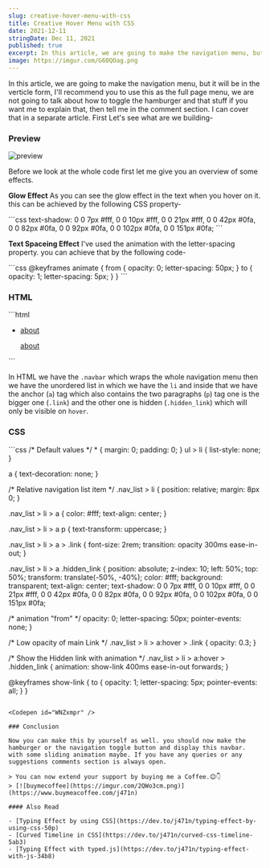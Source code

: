 ```yaml
---
slug: creative-hover-menu-with-css
title: Creative Hover Menu with CSS
date: 2021-12-11
stringDate: Dec 11, 2021
published: true
excerpt: In this article, we are going to make the navigation menu, but it will be in the verticle form, I'll recommend you to use this as the full page menu.first-letter
image: https://imgur.com/G60QOag.png
---
```


In this article, we are going to make the navigation menu, but it will be in the verticle form, I'll recommend you to use this as the full page menu, we are not going to talk about how to toggle the hamburger and that stuff if you want me to explain that, then tell me in the comment section. I can cover that in a separate article. First Let's see what are we building-

### Preview

![preview](https://i.imgur.com/qeWj4ly.gif)

Before we look at the whole code first let me give you an overview of some effects.

**Glow Effect**
As you can see the glow effect in the text when you hover on it. this can be achieved by the following CSS property-

<CodeTitle title="styles.css" />
```css
text-shadow: 0 0 7px #fff, 0 0 10px #fff, 0 0 21px #fff, 0 0 42px #0fa,
  0 0 82px #0fa, 0 0 92px #0fa, 0 0 102px #0fa, 0 0 151px #0fa;
```

**Text Spaceing Effect**
I've used the animation with the letter-spacing property. you can achieve that by the following code-

<CodeTitle title="styles.css" />
```css
@keyframes animate {
  from {
    opacity: 0;
    letter-spacing: 50px;
  }
  to {
    opacity: 1;
    letter-spacing: 5px;
  }
}
```

### HTML

<CodeTitle title="index.html" />
```html
<nav class="navbar">
  <ul class="nav_list">
    <!--....More Links...-->
    <li>
      <a href="">
        <p class="link">about</p>
        <p class="hidden_link">about</p>
      </a>
    </li>
    <!--....More Links...-->
  </ul>
</nav>
```

In HTML we have the `.navbar` which wraps the whole navigation menu then we have the unordered list in which we have the `li` and inside that we have the anchor (`a`) tag which also contains the two paragraphs (`p`) tag one is the bigger one (`.link`) and the other one is hidden (`.hidden_link`) which will only be visible on `hover`.

### CSS

<CodeTitle title="styles.css" />
```css
/* Default values */
* {
  margin: 0;
  padding: 0;
}
ul > li {
  list-style: none;
}

a {
  text-decoration: none;
}

/* Relative navigation list item */
.nav_list > li {
  position: relative;
  margin: 8px 0;
}

.nav_list > li > a {
  color: #fff;
  text-align: center;
}

.nav_list > li > a p {
  text-transform: uppercase;
}

.nav_list > li > a > .link {
  font-size: 2rem;
  transition: opacity 300ms ease-in-out;
}

.nav_list > li > a .hidden_link {
  position: absolute;
  z-index: 10;
  left: 50%;
  top: 50%;
  transform: translate(-50%, -40%);
  color: #fff;
  background: transparent;
  text-align: center;
  text-shadow: 0 0 7px #fff, 0 0 10px #fff, 0 0 21px #fff, 0 0 42px #0fa,
    0 0 82px #0fa, 0 0 92px #0fa, 0 0 102px #0fa, 0 0 151px #0fa;

  /*  animation "from"  */
  opacity: 0;
  letter-spacing: 50px;
  pointer-events: none;
}

/* Low opacity of main Link */
.nav_list > li > a:hover > .link {
  opacity: 0.3;
}

/* Show the Hidden link with animation */
.nav_list > li > a:hover > .hidden_link {
  animation: show-link 400ms ease-in-out forwards;
}

@keyframes show-link {
  to {
    opacity: 1;
    letter-spacing: 5px;
    pointer-events: all;
  }
}
```

<Codepen id="WNZxmpr" />

### Conclusion

Now you can make this by yourself as well. you should now make the hamburger or the navigation toggle button and display this navbar. with some sliding animation maybe. If you have any queries or any suggestions comments section is always open.

> You can now extend your support by buying me a Coffee.😊👇
> [![buymecoffee](https://imgur.com/2QWo3cm.png)](https://www.buymeacoffee.com/j471n)

#### Also Read

- [Typing Effect by using CSS](https://dev.to/j471n/typing-effect-by-using-css-50p)
- [Curved Timeline in CSS](https://dev.to/j471n/curved-css-timeline-5ab3)
- [Typing Effect with typed.js](https://dev.to/j471n/typing-effect-with-js-34b8)
